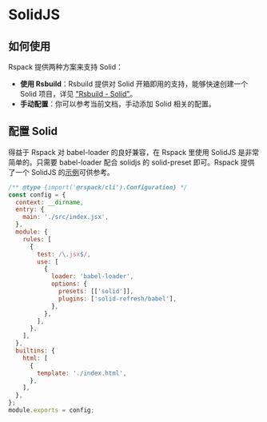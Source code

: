 # SolidJS

## 如何使用

Rspack 提供两种方案来支持 Solid：

- **使用 Rsbuild**：Rsbuild 提供对 Solid 开箱即用的支持，能够快速创建一个 Solid 项目，详见 ["Rsbuild - Solid"](https://rsbuild.dev/zh/guide/framework/solid)。
- **手动配置**：你可以参考当前文档，手动添加 Solid 相关的配置。

## 配置 Solid

得益于 Rspack 对 babel-loader 的良好兼容，在 Rspack 里使用 SolidJS 是非常简单的。只需要 babel-loader 配合 solidjs 的 solid-preset 即可。Rspack 提供了一个 SolidJS 的[示例](https://github.com/rspack-contrib/rspack-examples/tree/main/rspack/solid)可供参考。

```js title="rspack.config.js"
/** @type {import('@rspack/cli').Configuration} */
const config = {
  context: __dirname,
  entry: {
    main: './src/index.jsx',
  },
  module: {
    rules: [
      {
        test: /\.jsx$/,
        use: [
          {
            loader: 'babel-loader',
            options: {
              presets: [['solid']],
              plugins: ['solid-refresh/babel'],
            },
          },
        ],
      },
    ],
  },
  builtins: {
    html: [
      {
        template: './index.html',
      },
    ],
  },
};
module.exports = config;
```

